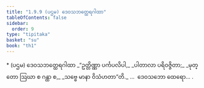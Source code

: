 ```yaml
---
title: "1.9.9 (ပဌမ) ဒေဝသဘတ္ထေရဂါထာ"
tableOfContents: false
sidebar:
  order: 9
type: "tipitaka"
basket: "su"
book: "th1"
---
```



<DynamicBreadcrumb />

<Paragraph type="center" book="th1">
* (ပဌမ) ဒေဝသဘတ္ထေရဂါထာ
</Paragraph>

<Division number="89" book="th1" e="ch" v="19" p="239">

<Paragraph number="199" type="verses" book="th1">
_“ဥတ္တိဏ္ဏာ ပင်္ကပလိပါ,_  
_ပါတာလာ ပရိဝဇ္ဇိတာ;_  
_မုတ္တော ဩဃာ စ ဂန္ထာ စ,_  
_သဗ္ဗေ မာနာ ဝိသံဟတာ”တိ._  


</Paragraph>
</Division>

<Paragraph number="200" type="center" book="th1">
…  ဒေဝသဘော ထေရော… .
</Paragraph>